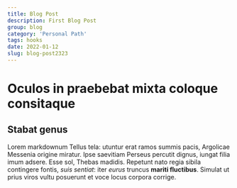 ```yaml
---
title: Blog Post
description: First Blog Post
group: blog
category: 'Personal Path'
tags: hooks
date: 2022-01-12
slug: blog-post2323
---
```


# Oculos in praebebat mixta coloque consitaque

## Stabat genus

Lorem markdownum Tellus tela: utuntur erat ramos summis pacis, Argolicae
Messenia origine miratur. Ipse saevitiam Perseus percutit dignus, iungat filia
imum adsere. Esse sol, Thebas madidis. Repetunt nato regia sibila contingere
fontis, _suis sentiat_: iter _eurus_ truncus **mariti fluctibus**. Simulat ut
prius viros vultu posuerunt et voce locus corpora corrige.
